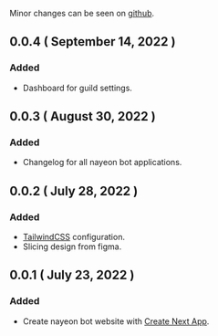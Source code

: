 
Minor changes can be seen on [github](https://github.com/dhafitf/nayeon-bot-dashboard/commits/main?before=9535e3571ab93fa3c5d2ecba92cd5938d2c24a95+35&branch=main&qualified_name=refs%2Fheads%2Fmain).

## 0.0.4 ( September 14, 2022 )

### Added

- Dashboard for guild settings.

## 0.0.3 ( August 30, 2022 )

### Added

- Changelog for all nayeon bot applications.

## 0.0.2 ( July 28, 2022 )

### Added

- [TailwindCSS](https://tailwindcss.com/) configuration.
- Slicing design from figma.

## 0.0.1 ( July 23, 2022 )

### Added

- Create nayeon bot website with [Create Next App](https://nextjs.org/docs/getting-started).

